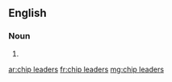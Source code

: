 ==English==

===Noun===
{{head|en|noun plural form|head=[[chip]] [[leaders]]}}

# {{plural of|chip leader|lang=en}}

[[ar:chip leaders]]
[[fr:chip leaders]]
[[mg:chip leaders]]